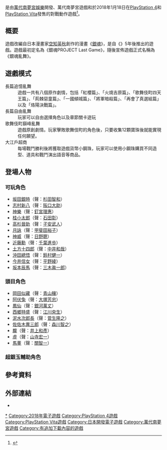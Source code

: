 {{Infobox video game
|title = 銀魂亂舞
|japanese = 銀魂乱舞
|english = Gintama Rumble
|image = Gintama Rumble Cover.jpg
|caption = 
|developer = [[萬代南夢宮娛樂|萬代南夢宮娛樂]]
|publisher = {{ubl|萬代南夢宮娛樂|{{lj|TAMSOFT|タムソフト}}}}
|series = 《[[銀魂|銀魂]]》
|engine =
|platforms = {{ubl|[[PlayStation_4|PlayStation 4]]|[[PlayStation_Vita|PlayStation Vita]]}}
|released= {{dts|2018|1|18}}
|genre = [[格鬥遊戲|格鬥]]、[[動作遊戲|動作]]
|modes = [[單人電子遊戲|單人]]
}}
{{Vgname|銀魂亂舞|ja=銀魂乱舞|en=Gintama Rumble|diff=yes}}是由[[萬代南夢宮娛樂|萬代南夢宮娛樂]]開發、萬代南夢宮遊戲和{{lj|TAMSOFT|タムソフト}}於2018年1月18日在[[PlayStation_4|PlayStation 4]]和[[PlayStation_Vita|PlayStation Vita]]發售的對戰動作遊戲<ref>{{cite web|url=https://comicbook.com/gaming/news/gintama-rumble-sakamoto-tasuma-/|title=Gintama Rumble Adds Sakamoto Tatsuma, Plus More Game Features Revealed|publisher=ComicBook.com|date=2018-02-22|accessdate=2020-11-15}}</ref>。

== 概要 ==
遊戲改編自日本漫畫家[[空知英秋|空知英秋]]創作的漫畫《[[銀魂|銀魂]]》，是自《{{lj|銀魂的雙六|銀魂のすごろく}}》5年後推出的遊戲。遊戲最初定名為《銀魂PROJECT Last Game》，隨後宣佈遊戲正式名稱為《銀魂亂舞》。

== 遊戲模式 ==
; 長篇追憶亂舞
: 遊戲一共有八個原作劇情，包括「紅櫻篇」、「火燒吉原篇」、「歌舞伎町四天王篇」、「荊棘惡童篇」、「一國傾城篇」、「將軍暗殺篇」、「再會了真選組篇」以及「烙陽決戰篇」。
; 長篇自由亂舞
: 玩家可以自由選擇角色以及章節關卡遊玩
; 歌舞伎町巔峰亂舞
: 遊戲原創劇情。玩家擊敗歌舞伎町的角色後，只要收集12顆寶珠後就能實現任何願望。
; 大江戶超商
: 每場戰鬥勝利後將獲取遊戲貨幣小鋼珠，玩家可以使用小鋼珠購買不同造型、道具和戰鬥演出語音等商品。

== 登場人物 ==
=== 可玩角色 ===
* [[坂田銀時|坂田銀時]]（聲：[[杉田智和|杉田智和]]）
* [[志村新八|志村新八]]（聲：[[阪口大助|阪口大助]]）
* [[神樂_(銀魂)|神樂]]（聲：[[釘宮理惠|釘宮理惠]]）
* [[桂小太郎|桂小太郎]]（聲：[[石田彰|石田彰]]）
* [[高杉晉助|高杉晉助]]（聲：[[子安武人|子安武人]]）
* [[銀魂角色列表#月詠|月詠]]（聲：[[甲斐田裕子|甲斐田裕子]]）
* [[银魂角色列表#神威|神威]]（聲：[[日野聰|日野聰]]）
* [[銀魂角色列表#近藤勳|近藤勳]]（聲：[[千葉進歩|千葉進歩]]）
* [[銀魂角色列表#土方十四郎|土方十四郎]]（聲：[[中井和哉|中井和哉]]）
* [[銀魂角色列表#沖田總悟|沖田總悟]]（聲：[[鈴村健一|鈴村健一]]）
* [[銀魂角色列表#今井信女|今井信女]]（聲：[[平野綾|平野綾]]）
* [[銀魂角色列表#快援隊|坂本辰馬]]（聲：[[三木眞一郎|三木眞一郎]]）

=== 頭目角色 ===
* [[銀魂角色列表#岡田似蔵|岡田似藏]]（聲：[[青山穰|青山穰]]）
* [[银魂角色列表#阿伏兔|阿伏兔]]（聲：[[大塚芳忠|大塚芳忠]]）
* [[银魂角色列表#鳳仙|鳳仙]]（聲：[[銀河萬丈|銀河萬丈]]）
* [[银魂角色列表#西鄉特盛|西鄉特盛]]（聲：[[江川央生|江川央生]]）
* [[银魂角色列表#泥水次郎長|泥水次郎長]]（聲：[[菅生隆之|菅生隆之]]）
* [[银魂角色列表#佐佐木異三郎|佐佐木異三郎]]（聲：[[森川智之|森川智之]]）
* [[银魂角色列表#朧|朧]]（聲：[[井上和彥|井上和彥]]）
* [[银魂角色列表#虛|虛]]（聲：[[山寺宏一|山寺宏一]]）
* [[银魂角色列表#十二師團|馬董]]（聲：[[關智一|關智一]]）

=== 超銀玉輔助角色 ===
{{Castlist|
* [[银魂角色列表#伊麗莎白|伊麗莎白]]
* [[銀魂角色列表#定春|定春]]（聲：[[高橋美佳子|高橋美佳子]]）
* [[银魂角色列表#猿飛菖蒲|猿飛菖蒲]]（聲：[[小林優|小林優]]）
* [[銀魂角色列表#服部全藏|服部全藏]]（聲：[[藤原啓治|藤原啓治]]）
* [[銀魂角色列表#志村妙|志村妙]]（聲：[[雪野五月|雪野五月]]）
* [[银魂角色列表#小玉|小玉]]（聲：[[南央美|南央美]]）
* [[銀魂角色列表#其他居民|長谷川泰三]]（聲：[[立木文彦|立木文彦]]）
* [[银魂角色列表#柳生九兵衛|柳生九兵衛]]（聲：[[折笠富美子|折笠富美子]]）
* [[银魂角色列表#來島又子|來島又子]]（聲：[[早水理沙|早水理沙]]）
* [[银魂角色列表#河上萬齊|河上萬齊]]（聲：[[山崎巧|山崎巧]]）
* [[银魂角色列表#夜兔族|星海坊主]]（聲：[[速水獎|速水獎]]）
* 弗利沙（聲：[[太田哲治|太田哲治]]）
* 沙魯（聲：[[杉田智和|杉田智和]]）
* 新阿姆斯特朗旋風噴射阿姆斯特朗砲
* [[银魂角色列表#山崎退|山崎退]]（聲：[[太田哲治|太田哲治]]）
* [[银魂角色列表#陰陽師相關者|潘蒂莫尼姆]]（聲：[[能登麻美子|能登麻美子]]）
* [[银魂角色列表#屁怒絽|屁怒絽]]（聲：[[玄田哲章|玄田哲章]]）
* [[银魂角色列表#坂田金時|坂田金時]]（聲：[[中村悠一|中村悠一]]）
* [[银魂角色列表#土方十四郎|宅十四]]（聲：[[中井和哉|中井和哉]]）
* [[银魂角色列表#齊藤終|齊藤終]]（聲：[[櫻井孝宏|櫻井孝宏]]）
* [[银魂角色列表#陰陽師相關者|外道丸]]（聲：[[川澄綾子|川澄綾子]]）
* [[银魂角色列表#椿平子|椿平子]]（聲：[[野中藍|野中藍]]）
* [[银魂角色列表#真選組|伊東鴨太郎]]（聲：[[真殿光昭|真殿光昭]]）
* [[银魂角色列表#地雷亞|地雷亞]]（聲：[[屋良有作|屋良有作]]）
* [[银魂角色列表#池田家|池田朝右衛門]]（聲：[[井上麻里奈|井上麻里奈]]）
* [[银魂角色列表#池田家|池田夜右衛門]]（聲：[[千葉一伸|千葉一伸]]）
* [[银魂角色列表#村田鐵子|村田鐵子]]（聲：[[根本圭子|根本圭子]]）
* [[银魂角色列表#其他居民|村田鐵矢]]（聲：[[大西健晴|大西健晴]]）
* [[银魂角色列表#武市變平太|武市變平太]]（聲：[[茶風林|茶風林]]）
* [[银魂角色列表#晴太|晴太]]（聲：[[三瓶由布子|三瓶由布子]]）
* [[银魂角色列表#日輪|日輪]]（聲：[[櫻井智|櫻井智]]）
* [[银魂角色列表#凯瑟琳|凱薩琳]]（聲：[[杉本優|杉本優]]）
* [[银魂角色列表#登勢酒吧|登勢]]（聲：[[鯨_(配音員)|鯨]]／[[榎本溫子|榎本溫子]]{{small|〈年輕時〉}}）
* [[银魂角色列表#辰巳|辰巳]]（聲：[[日比愛子|日比愛子]]）
* [[银魂角色列表#平賀源外|平賀源外]]（聲：[[青野武|青野武]]）
* [[银魂角色列表#小錢形平次|小錢形平次]]（聲：[[石塚運昇|石塚運昇]]）
* [[银魂角色列表#本城狂死郎|本城狂死郎]]（聲：[[私市淳|私市淳]]）
* [[银魂角色列表#黑駒勝男|黑駒勝男]]（聲：[[石塚堅|石塚堅]]）
* [[银魂角色列表#華陀|華陀]]（聲：[[伊藤美紀|伊藤美紀]]）
* [[银魂角色列表#真選組|佐佐木鐵之助]]（聲：[[伊藤健太郎_(聲優)|伊藤健太郎]]）
* [[银魂角色列表#其他攘夷志士|厭魅眠藏]]（聲：{{lj|園部好德|園部好徳}}）
* [[银魂角色列表#六轉舞藏|六轉舞藏]]（聲：[[千葉繁|千葉繁]]／[[徳本英一郎|徳本英一郎]]{{small|〈年輕時〉}}）
* [[银魂角色列表#吉原|鈴蘭]]（聲：[[一龍斎貞友|一龍斎貞友]]／[[內山夕實|內山夕實]]{{small|〈年輕時〉}}）
* [[银魂角色列表#德川茂茂|德川茂茂]]（聲：[[小野友樹|小野友樹]]）
* [[银魂角色列表#澄夜公主|薇薇公主]]（聲：[[廣橋涼|廣橋涼]]）
* [[银魂角色列表#德川定定|德川定定]]（聲：[[土師孝也|土師孝也]]）
* [[银魂角色列表#百地亂破|百地亂破]]（聲：[[佐藤利奈|佐藤利奈]]）
* [[银魂角色列表#藤林鎧門|藤林鎧門]]（聲：[[白熊寛嗣|白熊寛嗣]]）
* [[银魂角色列表#一橋喜喜|德川喜喜]]（聲：[[浪川大輔|浪川大輔]]）
* [[坂田銀時|銀時（少年）]]（聲：[[矢口麻美|矢口麻美]]）
* [[桂小太郎|桂（少年）]]（聲：[[甲斐田幸|甲斐田幸]]）
* [[高杉晉助|高杉（少年）]]（聲：[[桑島法子|桑島法子]]）
* [[银魂角色列表#吉田松陽|吉田松陽]]（聲：[[山寺宏一|山寺宏一]]）
* [[银魂角色列表#十二師團|猩覺]]（聲：[[小山力也|小山力也]]）
* [[银魂角色列表#其他攘夷志士|白夜叉]]（聲：[[檜山修之|檜山修之]]）
* [[银魂角色列表#陸奧|陸奧]]（聲：[[渡邊明乃|渡邊明乃]]）
* [[银魂角色列表#江華|江華]]（聲：[[釘宮理惠|釘宮理惠]]）
* [[银魂角色列表#哈達王子|哈達王子]]（聲：{{lj|坂口候一|坂口候一}}）
* [[银魂角色列表#寺門通|寺門通]]（聲：[[高橋美佳子|高橋美佳子]]）
* [[银魂角色列表#演藝圈相關者|結野克莉絲蒂爾]]（聲：[[成田紗矢香|成田紗矢香]]）
}}

== 參考資料 ==
{{Reflist}}

== 外部連結 ==
* {{Official|https://gintama.bn-ent.net/}}{{ja}}

{{銀魂}}
[[Category:銀魂|*]]
[[Category:2018年電子遊戲|Category:2018年電子遊戲]]
[[Category:PlayStation_4遊戲|Category:PlayStation 4遊戲]]
[[Category:PlayStation_Vita遊戲|Category:PlayStation Vita遊戲]]
[[Category:日本開發電子遊戲|Category:日本開發電子遊戲]]
[[Category:萬代南夢宮遊戲|Category:萬代南夢宮遊戲]]
[[Category:有追加下載內容的遊戲|Category:有追加下載內容的遊戲]]